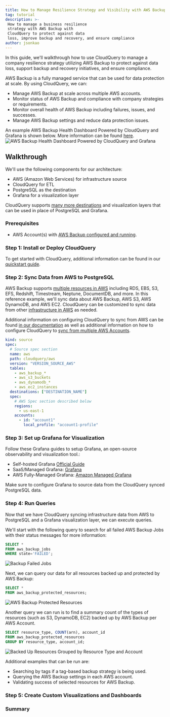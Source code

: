 ```yaml
---
title: How to Manage Resilience Strategy and Visibility with AWS Backup and CloudQuery
tag: tutorial
description: >-
 How to manage a business resilience
 strategy with AWS Backup with
 CloudQuery to protect against data
 loss, improve backup and recovery, and ensure compliance
author: jsonkao
---
```



<HowToGuideHeader/>

In this guide, we'll walkthrough how to use CloudQuery to manage a company resilience strategy utilizing AWS Backup to protect against data loss, support backup and recovery initiatives, and ensure compliance.

AWS Backup is a fully managed service that can be used for data protection at scale.  By using CloudQuery, we can:
* Manage AWS Backup at scale across multiple AWS accounts.
* Monitor status of AWS Backup and compliance with company strategies or requirements.
* Monitor overall health of AWS Backup including failures, issues, and successes.
* Manage AWS Backup settings and reduce data protection issues.

An example AWS Backup Health Dashboard Powered by CloudQuery and Grafana is shown below.  More information can be found [here](/register_for_cloud).
![AWS Backup Health Dashboard Powered by CloudQuery and Grafana](/images/how-to-guides/manage-resilience-with-aws-backup/backuphealthdashboard.png)

## Walkthrough

We'll use the following components for our architecture:
* AWS (Amazon Web Services) for infrastructure source
* CloudQuery for ETL
* PostgreSQL as the destination
* Grafana for a visualization layer

CloudQuery supports [many more destinations](/docs/plugins/destinations/overview) and visualization layers that can be used in place of PostgreSQL and Grafana.  

### Prerequisites

* AWS Account(s) with [AWS Backup configured and running](https://docs.aws.amazon.com/aws-backup/latest/devguide/whatisbackup.html).  

### Step 1: Install or Deploy CloudQuery

To get started with CloudQuery, additional information can be found in our [quickstart guide](/docs/quickstart/macOS).

### Step 2: Sync Data from AWS to PostgreSQL

AWS Backup supports [multiple resources in AWS](https://docs.aws.amazon.com/aws-backup/latest/devguide/whatisbackup.html) including RDS, EBS, S3, EFS, Redshift, Timestream, Neptune, DocumentDB, and more.  In this reference example, we'll sync data about AWS Backup, AWS S3, AWS DynamoDB, and AWS EC2.  CloudQuery can be customized to sync data from other [infrastructure in AWS](/docs/plugins/sources/aws/tables) as needed.

Additional information on configuring CloudQuery to sync from AWS can be found [in our documentation](/docs/plugins/sources/aws/configuration) as well as additional information on how to configure CloudQuery to [sync from multiple AWS Accounts](/docs/plugins/sources/aws/multi-account).

```yaml copy
kind: source
spec:
  # Source spec section
  name: aws
  path: cloudquery/aws
  version: "VERSION_SOURCE_AWS"
  tables: 
    - aws_backup_*
    - aws_s3_buckets
    - aws_dynamodb_*
    - aws_ec2_instances
  destinations: ["DESTINATION_NAME"]
  spec: 
    # AWS Spec section described below
    regions: 
      - us-east-1
    accounts:
      - id: "account1"
        local_profile: "account1-profile"
```

### Step 3: Set up Grafana for Visualization

Follow these Grafana guides to setup Grafana, an open-source observability and visualization tool.:

* Self-hosted Grafana [Official Guide](https://grafana.com/docs/grafana/latest/setup-grafana/installation/)
* SaaS/Managed Grafana: [Grafana](https://grafana.com/)
* AWS Fully-Managed Grafana: [Amazon Managed Grafana](https://aws.amazon.com/grafana/)

Make sure to configure Grafana to source data from the CloudQuery synced PostgreSQL data.

### Step 4: Run Queries 

Now that we have CloudQuery syncing infrastructure data from AWS to PostgreSQL and a Grafana visualization layer, we can execute queries.

We'll start with the following query to search for all failed AWS Backup Jobs with their status messages for more information:

```sql
SELECT * 
FROM aws_backup_jobs
WHERE state='FAILED';
```

![Backup Failed Jobs](/images/how-to-guides/manage-resilience-with-aws-backup/failedjobs.png)

Next, we can query our data for all resources backed up and protected by AWS Backup: 

```sql
SELECT * 
FROM aws_backup_protected_resources;
```

![AWS Backup Protected Resources](/images/how-to-guides/manage-resilience-with-aws-backup/protectedresources.png)


Another query we can run is to find a summary count of the types of resources (such as S3, DynamoDB, EC2) backed up by AWS Backup per AWS Account.  

```sql
SELECT resource_type, COUNT(arn), account_id 
FROM aws_backup_protected_resources
GROUP BY resource_type, account_id;
```

![Backed Up Resources Grouped by Resource Type and Account](/images/how-to-guides/manage-resilience-with-aws-backup/backupupresourcesgroupedcount.png)


Additional examples that can be run are:
* Searching by tags if a tag-based backup strategy is being used.
* Querying the AWS Backup settings in each AWS account.
* Validating success of selected resources for AWS Backup.  

### Step 5: Create Custom Visualizations and Dashboards

### Summary
